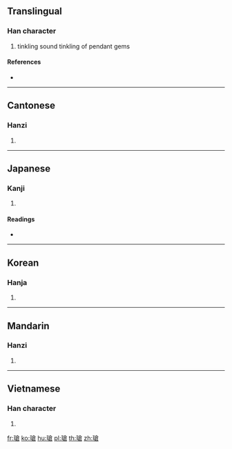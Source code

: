 {{also|玱}}
==Translingual==

===Han character===
{{Han char|rn=96|rad=玉|as=10|sn=14|four=18167|canj=MGOIR}}

# tinkling sound tinkling of pendant gems

====References====
* {{Han ref|kx=0740.040|dkj=21169|dj=1150.010|hdz=21132.010|uh=7472|ud=29810|bh=E2D2|bd=58066}}

----

==Cantonese==

===Hanzi===
{{yue-hanzi|jyut=|y=cheung1|sim=玱}}

# {{defn|lang=yue|sort=玉10}}

----

==Japanese==

===Kanji===
{{ja-kanji|grade=|rs=玉10}}

# {{defn|lang=ja|sort=玉10}}

====Readings====
* {{ja-readings|on=[[しょう]] (shō), [[そう]] (sō)|kun=|nanori=}}

----

==Korean==

===Hanja===
{{ko-hanja|hangeul=창|eumhun=|rv=chang|mr=ch'ang|y=chang}}

# {{defn|lang=ko|sort=玉10}}

----

==Mandarin==

===Hanzi===
{{cmn-hanzi|sim=玱|pin=[[cuō]] ([[cuo1]]), [[qiāng]] ([[qiang1]])|wg=ts'o<sup>1</sup>, ch'iang<sup>1</sup>}}

# {{defn|lang=cmn|sort=玉10}}

----

==Vietnamese==

===Han character===
{{vi-hantu|[[thương]]|rs=玉10}}

# {{defn|lang=vi|sort=玉10}}

[[fr:瑲]]
[[ko:瑲]]
[[hu:瑲]]
[[pl:瑲]]
[[th:瑲]]
[[zh:瑲]]